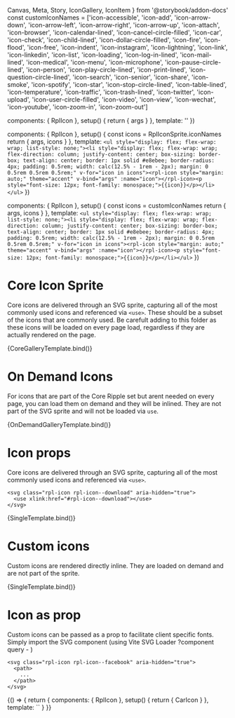   Canvas,
  Meta,
  Story,
  IconGallery,
  IconItem
} from '@storybook/addon-docs'
const customIconNames = ['icon-accessible', 'icon-add', 'icon-arrow-down', 'icon-arrow-left', 'icon-arrow-right', 'icon-arrow-up', 'icon-attach', 'icon-browser', 'icon-calendar-lined', 'icon-cancel-circle-filled', 'icon-car', 'icon-check', 'icon-child-lined', 'icon-dollar-circle-filled', 'icon-fire', 'icon-flood', 'icon-free', 'icon-indent', 'icon-instagram', 'icon-lightning', 'icon-link', 'icon-linkedin', 'icon-list', 'icon-loading',
'icon-log-in-lined', 'icon-mail-lined', 'icon-medical', 'icon-menu', 'icon-microphone', 'icon-pause-circle-lined', 'icon-person', 'icon-play-circle-lined', 'icon-print-lined', 'icon-question-circle-lined', 'icon-search', 'icon-senior', 'icon-share', 'icon-smoke', 'icon-spotify', 'icon-star', 'icon-stop-circle-lined', 'icon-table-lined', 'icon-temperature', 'icon-traffic', 'icon-trash-lined', 'icon-twitter', 'icon-upload',
'icon-user-circle-filled', 'icon-video', 'icon-view', 'icon-wechat', 'icon-youtube', 'icon-zoom-in', 'icon-zoom-out']

  components: { RplIcon },
  setup() {
    return { args }
  },
  template: '<RplIcon v-bind="args" />'
})

  components: { RplIcon },
  setup() {
    const icons = RplIconSprite.iconNames
    return { args, icons }
  },
  template: `<ul style="display: flex; flex-wrap: wrap; list-style: none;"><li style="display: flex;
    flex-wrap: wrap;
    flex-direction: column;
    justify-content: center;
    box-sizing: border-box;
    text-align: center;
    border: 1px solid #e8ebee;
    border-radius: 4px;
    padding: 0.5rem;
    width: calc(12.5% - 1rem - 2px);
    margin: 0 0.5rem 0.5rem 0.5rem;" v-for="icon in icons"><rpl-icon style="margin: auto;" theme="accent" v-bind="args" :name="icon"></rpl-icon><p style="font-size: 12px; font-family: monospace;">{{icon}}</p></li></ul>`
})

  components: { RplIcon },
  setup() {
    const icons = customIconNames
    return { args, icons }
  },
  template: `<ul style="display: flex; flex-wrap: wrap; list-style: none;"><li style="display: flex;
    flex-wrap: wrap;
    flex-direction: column;
    justify-content: center;
    box-sizing: border-box;
    text-align: center;
    border: 1px solid #e8ebee;
    border-radius: 4px;
    padding: 0.5rem;
    width: calc(12.5% - 1rem - 2px);
    margin: 0 0.5rem 0.5rem 0.5rem;" v-for="icon in icons"><rpl-icon style="margin: auto;" theme="accent" v-bind="args" :name="icon"></rpl-icon><p style="font-size: 12px; font-family: monospace;">{{icon}}</p></li></ul>`
})

<Meta title="Example/Icons" />

# Core Icon Sprite

Core icons are delivered through an SVG sprite, capturing all of the most commonly used icons and referenced via `<use>`. These should be a subset of the icons that are commonly used. Be carefult adding to this folder as these icons will be loaded on every page load, regardless if they are actually rendered on the page.

<Canvas>
  <Story name="Core Sprite" argTypes={{
    theme: {
      control: { type: 'select' },
      options: ['core', 'accent', 'neutral'],
      defaultValue: 'core'
    }
  }}>
    {CoreGalleryTemplate.bind()}
  </Story>
</Canvas>


# On Demand Icons

For icons that are part of the Core Ripple set but arent needed on every page, you can load them on demand and they will be inlined. They are not part of the SVG sprite and will not be loaded via `use`.

<Canvas>
  <Story name="On demand icons" argTypes={{
    theme: {
      control: { type: 'select' },
      options: ['core', 'accent', 'neutral'],
      defaultValue: 'core'
    }
  }}>
    {OnDemandGalleryTemplate.bind()}
  </Story>
</Canvas>

# Icon props

Core icons are delivered through an SVG sprite, capturing all of the most commonly used icons and referenced via `<use>`.

```
<svg class="rpl-icon rpl-icon--download" aria-hidden="true">
  <use xlink:href="#rpl-icon--download"></use>
</svg>
```

<Canvas>
  <Story name="Icon props" argTypes={{
    theme: {
      control: { type: 'select' },
      options: ['core', 'accent', 'neutral'],
      defaultValue: 'core'
    },
    name: {
      control: { type: 'select' },
      defaultValue: RplIconSprite.iconNames[0],
      options: [...RplIconSprite.iconNames, ...customIconNames]
    },
    size: {
      control: { type: 'select' },
      defaultValue: 's',
      options: ['s', 'm', 'l']
    },
  }}>
    {SingleTemplate.bind()}
  </Story>
</Canvas>

# Custom icons

Custom icons are rendered directly inline. They are loaded on demand and are not part of the sprite.



<Canvas>
  <Story name="Custom icons" argTypes={{
    theme: {
      control: { type: 'select' },
      options: ['core', 'accent', 'neutral'],
      defaultValue: 'core'
    },
    name: {
      control: { type: 'select' },
      defaultValue: customIconNames[0],
      options: customIconNames
    }
  }}>
    {SingleTemplate.bind()}
  </Story>
</Canvas>

# Icon as prop

Custom icons can be passed as a prop to facilitate client specific fonts. Simply import the SVG component (using Vite SVG Loader ?component query - )

```
<svg class="rpl-icon rpl-icon--facebook" aria-hidden="true">
  <path>
    ...
  </path>
</svg>
```

<Canvas>
  <Story name="Custom icon prop">
    {() => {
      return {
        components: { RplIcon },
        setup() {
          return {
            CarIcon
          }
        },
        template: `<RplIcon :customIcon="CarIcon"></RplIcon>`
      }
    }}
  </Story>
</Canvas>
